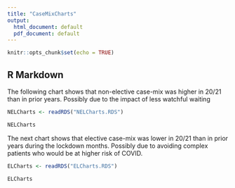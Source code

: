 ---
title: "CaseMixCharts"
output:
  html_document: default
  pdf_document: default
---

```{r setup, include=FALSE}
knitr::opts_chunk$set(echo = TRUE)
```

## R Markdown

The following chart shows that non-elective case-mix was higher in 20/21 than in prior years. Possibly due to the impact of less watchful waiting

```{r Non-elective chart, echo = FALSE}
NELCharts <- readRDS("NELCharts.RDS")

NELCharts

```

The next chart shows that elective case-mix was lower in 20/21 than in prior years during the lockdown months. Possibly due to avoiding complex patients who would be at higher risk of COVID.

```{r Elective chart, echo = FALSE}
ELCharts <- readRDS("ELCharts.RDS")

ELCharts

```
